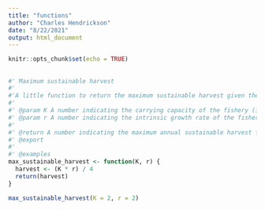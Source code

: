 ```yaml
---
title: "functions"
author: "Charles Hendrickson"
date: "8/22/2021"
output: html_document
---
```


```r
knitr::opts_chunk$set(echo = TRUE)
```

## 
```r
#' Maximum sustainable harvest
#'
#'A little function to return the maximum sustainable harvest given the carrying capacity and growth rate.
#'
#' @param K A number indicating the carrying capacity of the fishery (in individuals)
#' @param r A number indicating the intrinsic growth rate of the fishery (in 1 / yr)
#'
#' @return A number indicating the maximum annual sustainable harvest for the fishery
#' @export
#'
#' @examples
max_sustainable_harvest <- function(K, r) {
  harvest <- (K * r) / 4
  return(harvest)
}

max_sustainable_harvest(K = 2, r = 2)

```






















